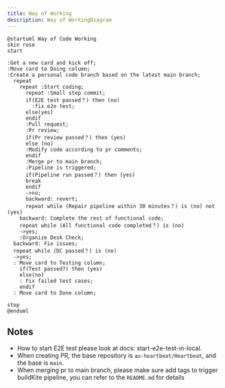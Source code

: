 ```yaml
---
title: Way of Working
description: Way of WorkingDiagram
---
```


```plantuml
@startuml Way of Code Working
skin rose
start

:Get a new card and kick off;
:Move card to Doing column;
:Create a personal code branch based on the latest main branch;
  repeat
    repeat :Start coding;
      repeat :Small step commit;
      if(E2E test passed？) then (no)
        :fix e2e test;
      else(yes)
      endif
      :Pull request;
      :Pr review;
      if(Pr review passed？) then (yes)
      else (no)
      :Modify code according to pr comments;
      endif
      :Merge pr to main branch;
      :Pipeline is triggered;
      if(Pipeline run passed？) then (yes)
      break
      endif
      ->no;
      backward: revert;
      repeat while (Repair pipeline within 30 minutes？) is (no) not (yes)
    backward: Complete the rest of functional code;
    repeat while (All functional code completed？) is (no)
    ->yes;
    :Organize Desk Check;
  backward: Fix issues;
  repeat while (DC passed？) is (no)
  ->yes;
  : Move card to Testing column;
    if(Test passed?) then (yes)
    else(no)
    : Fix failed test cases;
    endif
  : Move card to Done column;

stop
@enduml
```

## Notes

- How to start E2E test please look at docs: start-e2e-test-in-local.
- When creating PR, the base repository is `au-heartbeat/Heartbeat`, and the base is `main`.
- When merging pr to main branch, please make sure add tags to trigger buildKite pipeline, you can refer to the `README.md` for details
